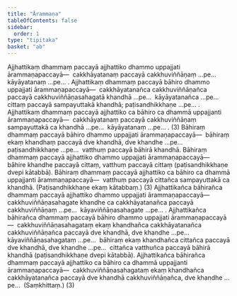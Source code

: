 ```yaml
---
title: "Ārammaṇa"
tableOfContents: false
sidebar:
  order: 1
type: "tipitaka"
basket: "ab"
---
```



<DynamicBreadcrumb />

<Division number="334">

<Paragraph number="3140">
Ajjhattikaṃ dhammaṃ paccayā ajjhattiko dhammo uppajjati ārammaṇapaccayā—  cakkhāyatanaṃ paccayā cakkhuviññāṇaṃ …pe…  kāyāyatanaṃ …pe… . Ajjhattikaṃ dhammaṃ paccayā bāhiro dhammo uppajjati ārammaṇapaccayā—  cakkhāyatanañca cakkhuviññāṇañca paccayā cakkhuviññāṇasahagatā khandhā …pe…  kāyāyatanañca …pe…  cittaṃ paccayā sampayuttakā khandhā; paṭisandhikkhaṇe …pe… . Ajjhattikaṃ dhammaṃ paccayā ajjhattiko ca bāhiro ca dhammā uppajjanti ārammaṇapaccayā—  cakkhāyatanaṃ paccayā cakkhuviññāṇaṃ sampayuttakā ca khandhā …pe…  kāyāyatanaṃ …pe… . (3)
</Paragraph>

<Paragraph number="3141">
Bāhiraṃ dhammaṃ paccayā bāhiro dhammo uppajjati ārammaṇapaccayā—  bāhiraṃ ekaṃ khandhaṃ paccayā dve khandhā, dve khandhe …pe…  paṭisandhikkhaṇe …pe…  vatthuṃ paccayā bāhirā khandhā. Bāhiraṃ dhammaṃ paccayā ajjhattiko dhammo uppajjati ārammaṇapaccayā—  bāhire khandhe paccayā cittaṃ, vatthuṃ paccayā cittaṃ (paṭisandhikkhaṇe dvepi kātabbā). Bāhiraṃ dhammaṃ paccayā ajjhattiko ca bāhiro ca dhammā uppajjanti ārammaṇapaccayā—  vatthuṃ paccayā cittañca sampayuttakā ca khandhā. (Paṭisandhikkhaṇe ekaṃ kātabbaṃ.) (3)
</Paragraph>

</Division>
<Division number="335">

<Paragraph number="3142">
Ajjhattikañca bāhirañca dhammaṃ paccayā ajjhattiko dhammo uppajjati ārammaṇapaccayā—  cakkhuviññāṇasahagate khandhe ca cakkhāyatanañca paccayā cakkhuviññāṇaṃ …pe…  kāyaviññāṇasahagate …pe… .
</Paragraph>

<Paragraph number="3143">
Ajjhattikañca bāhirañca dhammaṃ paccayā bāhiro dhammo uppajjati ārammaṇapaccayā—  cakkhuviññāṇasahagataṃ ekaṃ khandhañca cakkhāyatanañca cakkhuviññāṇañca paccayā dve khandhā, dve khandhe …pe…  kāyaviññāṇasahagataṃ …pe…  bāhiraṃ ekaṃ khandhañca cittañca paccayā dve khandhā, dve khandhe …pe…  cittañca vatthuñca paccayā bāhirā khandhā (paṭisandhikkhaṇe dvepi kātabbā). Ajjhattikañca bāhirañca dhammaṃ paccayā ajjhattiko ca bāhiro ca dhammā uppajjanti ārammaṇapaccayā—  cakkhuviññāṇasahagataṃ ekaṃ khandhañca cakkhāyatanañca paccayā dve khandhā cakkhuviññāṇañca, dve khandhe …pe…  (Saṃkhittaṃ.) (3)
</Paragraph>
</Division>